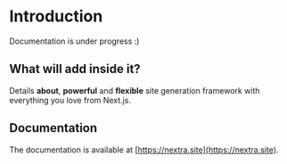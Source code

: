 # Introduction
 
Documentation is under progress :)

## What will add inside it?

Details **about**, **powerful** and **flexible** site generation framework with everything you love from Next.js.

## Documentation

The documentation is available at [https://nextra.site](https://nextra.site).
